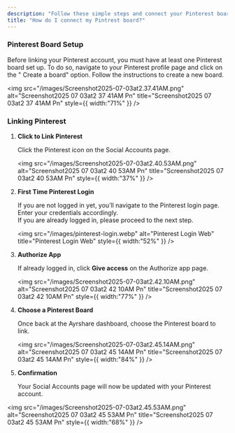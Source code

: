 ```yaml
---
description: "Follow these simple steps and connect your Pinterest board."
title: "How do I connect my Pintrest board?"
---
```


### **Pinterest Board Setup**

Before linking your Pinterest account, you must have at least one Pinterest board set up. To do so, navigate to your Pinterest profile page and click on the " Create a board" option. Follow the instructions to create a new board.

<img
  src="/images/Screenshot2025-07-03at2.37.41AM.png"
  alt="Screenshot2025 07 03at2 37 41AM Pn"
  title="Screenshot2025 07 03at2 37 41AM Pn"
  style={{ width:"71%" }}
/>

### **Linking Pinterest**

1. **Click to Link Pinterest**

   Click the Pinterest icon on the Social Accounts page.

   <img
     src="/images/Screenshot2025-07-03at2.40.53AM.png"
     alt="Screenshot2025 07 03at2 40 53AM Pn"
     title="Screenshot2025 07 03at2 40 53AM Pn"
     style={{ width:"37%" }}
   />
2. **First Time Pinterest Login**

   If you are not logged in yet, you’ll navigate to the Pinterest login page. Enter your credentials accordingly.\
   If you are already logged in, please proceed to the next step. 

   <img
     src="/images/pinterest-login.webp"
     alt="Pinterest Login Web"
     title="Pinterest Login Web"
     style={{ width:"52%" }}
   />
3. **Authorize App**

   If already logged in, click **Give access** on the Authorize app page.

   <img
     src="/images/Screenshot2025-07-03at2.42.10AM.png"
     alt="Screenshot2025 07 03at2 42 10AM Pn"
     title="Screenshot2025 07 03at2 42 10AM Pn"
     style={{ width:"77%" }}
   />
4. **Choose a Pinterest Board**

   Once back at the Ayrshare dashboard, choose the Pinterest board to link.

   <img
     src="/images/Screenshot2025-07-03at2.45.14AM.png"
     alt="Screenshot2025 07 03at2 45 14AM Pn"
     title="Screenshot2025 07 03at2 45 14AM Pn"
     style={{ width:"84%" }}
   />
5. **Confirmation**

   Your Social Accounts page will now be updated with your Pinterest account.

<img
  src="/images/Screenshot2025-07-03at2.45.53AM.png"
  alt="Screenshot2025 07 03at2 45 53AM Pn"
  title="Screenshot2025 07 03at2 45 53AM Pn"
  style={{ width:"68%" }}
/>